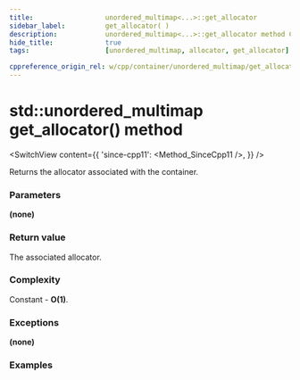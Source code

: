 ```yaml
---
title:					unordered_multimap<...>::get_allocator
sidebar_label:			get_allocator( )
description:			unordered_multimap<...>::get_allocator method C++ documentation
hide_title:				true
tags:					[unordered_multimap, allocator, get_allocator]

cppreference_origin_rel: w/cpp/container/unordered_multimap/get_allocator
---
```



<!----------------- Codes ---------------------->

<!-- get_allocator() -->

# std::unordered_multimap get_allocator() method

<SwitchView content={{
	'since-cpp11': <Method_SinceCpp11 />,
}} />

Returns the allocator associated with the container.

### Parameters

**(none)**
 
### Return value

The associated allocator.

### Complexity

Constant - **O(1)**.

### Exceptions

**(none)**

### Examples

<ImproveSection />
